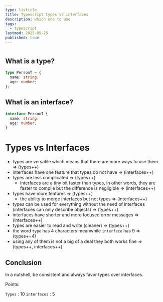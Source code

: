 ```yaml
---
type: listicle
title: Typescript types vs interfaces
description: which one to use
tags:
  - typescript
lastmod: 2025-05-25
published: true
---
```


#

## What is a type?

```ts
type PersonT = {
  name: string;
  age: number;
};
```

## What is an interface?

```ts
interface PersonI {
  name: string;
  age: number;
}
```

# Types vs Interfaces

- types are versatile which means that there are more ways to use them => (types++)
- interfaces have one feature that types do not have => (interfaces++)
- types are less complicated => (types++)
  - interfaces are a tiny bit faster than types, in other words, they are faster to compile but the difference is negligible => (interfaces++)
- types have more features => (types++)
  - the ability to merge interfaces but not types => (interfaces++)
- types can be used for everything without the need of interfaces (interfaces can only describe objects) => (types++)
- interfaces have shorter and more focused error messages => (interfaces++)
- types are easier to read and write (cleaner) => (types++)
- the word `type` has 4 characters meanwhile `interface` has 9 => (types+=4)
- using any of them is not a big of a deal they both works fine => (types++, interfaces++)

## Conclusion

In a nutshell, be consistent and always favor types over interfaces.

Points:

`Types` : 10
`interfaces` : 5
